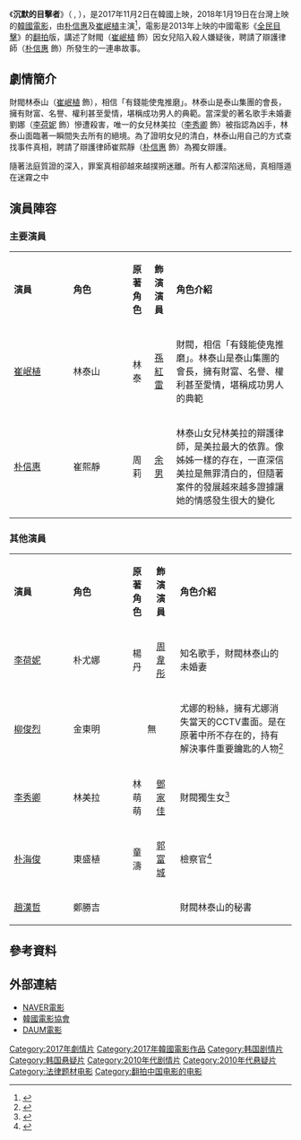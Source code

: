{{Infobox Film
|片名        = 沉默的目擊者
|電影原名    = {{lang|ko|침묵}}
|圖像        = 
|圖像說明    = 
|導演        = {{link-ko|鄭智宇|정지우}}
|監製        = 朴俊
|製片        = 林承用
|編劇        = 
|劇本        = 鄭智宇
|故事        = 
|原著        = [[全民目擊|全民目擊]]
|旁白        = 
|統籌        = 
|主演        =[[崔岷植|崔岷植]]<br>[[朴信惠|朴信惠]]
|分級        = 
|副標題      = Heart Blackened
|主題曲      = 
|片頭曲      = 
|片尾曲      = 
|配樂        =
|攝影        = 金泰京
|剪輯        = 
|製片商      = Yong Film Inc
|發行商      = CJ E&M Corp
|上映日期    = {{flagicon|KOR}} 2017年11月2日<br>{{flagicon|TWN}} 2018年1月19日
|發行日期    =
|片長        = 
|產地        = {{KOR}}
|語言        = [[韓語|韓語]]
|官方網站    = 
|預算        = 
|票房        = 
|前集        = 
|續集        = 
|中國大陸片名= 
|香港片名    = 
|新馬片名    = 
|台灣片名    = 沉默的目擊者
|sarft_id    = 
|amg_id      = 
|imdb_id     =
}}

《'''沉默的目擊者'''》（{{lang-ko|침묵}} , {{lang-en|Heart Blackened}}），是2017年11月2日在韓國上映，2018年1月19日在台灣上映的[[韓國電影|韓國電影]]，由[[朴信惠|朴信惠]]及[[崔岷植|崔岷植]]主演<ref>{{Cite web |url=https://tw.news.yahoo.com/%E9%9F%93%E5%9C%8B%E7%BF%BB%E6%8B%8D%E9%9B%BB%E5%BD%B1-%E5%85%A8%E6%B0%91%E7%9B%AE%E6%93%8A-%E6%9C%B4%E4%BF%A1%E6%83%A0%E6%9C%89%E6%9C%9B%E6%90%AD%E6%AA%94%E5%B4%94%E5%B2%B7%E6%A4%8D%E5%87%BA%E6%BC%94-103628509.html |title=韓國翻拍電影《全民目擊》 朴信惠有望搭檔崔岷植出演 |accessdate=2016-08-22 |archive-date=2016-09-20 |archive-url=https://web.archive.org/web/20160920025041/https://tw.news.yahoo.com/%E9%9F%93%E5%9C%8B%E7%BF%BB%E6%8B%8D%E9%9B%BB%E5%BD%B1-%E5%85%A8%E6%B0%91%E7%9B%AE%E6%93%8A-%E6%9C%B4%E4%BF%A1%E6%83%A0%E6%9C%89%E6%9C%9B%E6%90%AD%E6%AA%94%E5%B4%94%E5%B2%B7%E6%A4%8D%E5%87%BA%E6%BC%94-103628509.html |dead-url=no }}</ref>，電影是2013年上映的中國電影《[[全民目擊|全民目擊]]》的[[重製|翻拍]]版，講述了財閥（[[崔岷植|崔岷植]] 飾）因女兒陷入殺人嫌疑後，聘請了辯護律師（[[朴信惠|朴信惠]] 飾）所發生的一連串故事。

== 劇情簡介 ==
財閥林泰山（[[崔岷植|崔岷植]] 飾），相信「有錢能使鬼推磨」。林泰山是泰山集團的會長，擁有財富、名譽、權利甚至愛情，堪稱成功男人的典範。當深愛的著名歌手未婚妻劉娜（[[李荷妮|李荷妮]] 飾）慘遭殺害，唯一的女兒林美拉（[[李秀卿|李秀卿]] 飾）被指認為凶手，林泰山面臨著一瞬間失去所有的絕境。為了證明女兒的清白，林泰山用自己的方式查找事件真相，聘請了辯護律師崔熙靜（[[朴信惠|朴信惠]] 飾）為獨女辯護。

隨著法庭質證的深入，罪案真相卻越來越撲朔迷離。所有人都深陷迷局，真相隱遁在迷霧之中

== 演員陣容 ==

=== 主要演員 ===
{|class="wikitable" 
|-  style="background:cornflowerblue; color:white" align=center 
|style="width:90px"|'''演員'''||style="width:90px"|'''角色'''||'''原著角色'''||'''飾演演員'''||'''角色介紹'''

|- align=center 
|[[崔岷植|崔岷植]]||林泰山||林泰||[[孫紅雷|孫紅雷]]||align=left |財閥，相信「有錢能使鬼推磨」。林泰山是泰山集團的會長，擁有財富、名譽、權利甚至愛情，堪稱成功男人的典範

|- align=center 
|[[朴信惠|朴信惠]]||崔熙靜||周莉||[[余男|余男]]||align=left | 林泰山女兒林美拉的辯護律師，是美拉最大的依靠。像姊姊一樣的存在，一直深信美拉是無罪清白的，但隨著案件的發展越來越多證據讓她的情感發生很大的變化
|}

=== 其他演員 ===
{|class="wikitable" 
|-  style="background:cornflowerblue; color:white" align=center 
|style="width:90px"|'''演員'''||style="width:90px"|'''角色'''||'''原著角色'''||'''飾演演員'''||'''角色介紹'''
|- align=center 
|[[李荷妮|李荷妮]]||朴尤娜||楊丹||[[周韋彤|周韋彤]]||align=left |知名歌手，財閥林泰山的未婚妻
|- align=center 
|[[柳俊烈|柳俊烈]]||金東明||colspan=2 align=center |無|| align=left |尤娜的粉絲，擁有尤娜消失當天的CCTV畫面。是在原著中所不存在的，持有解決事件重要鑰匙的人物<ref>{{Cite web |url=http://star.mt.co.kr/view/stview.php?no=2016082208331118466&type=1&outlink=1 |title=류준열·이수경, '침묵의 목격자' 합류..최민식 박신혜와 호흡 |accessdate=2016-08-22 |archive-date=2016-08-29 |archive-url=https://web.archive.org/web/20160829201006/http://star.mt.co.kr/view/stview.php?no=2016082208331118466&type=1&outlink=1 |dead-url=no }}</ref>
|- align=center 
|[[李秀卿|李秀卿]]||林美拉 ||林萌萌||[[鄧家佳|鄧家佳]]||align=left | 財閥獨生女<ref>{{Cite web |url=http://www.koreastardaily.com/tc/news/83114 |title=柳俊烈加盟韓版《全民目擊》 |accessdate=2016-08-22 |archive-date=2016-08-23 |archive-url=https://web.archive.org/web/20160823224115/http://www.koreastardaily.com/tc/news/83114 |dead-url=no }}</ref>
|- align=center 
|[[朴海俊|朴海俊]]||東盛植 ||童濤||[[郭富城|郭富城]]||align=left |檢察官<ref>{{Cite web |url=http://www.1905.com/news/20160902/1075760.shtml |title=朴海俊加盟《沉默的目击者》搭档崔岷植、朴信惠 |accessdate=2016-09-05 |archive-date=2016-09-16 |archive-url=https://web.archive.org/web/20160916182931/http://www.1905.com/news/20160902/1075760.shtml |dead-url=no }}</ref>
|- align=center 
|[[趙漢哲|趙漢哲]]|| 鄭勝吉|||| ||align=left |財閥林泰山的秘書
|}

== 參考資料 ==
{{reflist}}

== 外部連結 ==
*[http://movie.naver.com/movie/bi/mi/basic.nhn?code=153642 NAVER電影] {{Wayback|url=http://movie.naver.com/movie/bi/mi/basic.nhn?code=153642 |date=20170305004726 }}{{ko}}
*[http://www.kobis.or.kr/kobis/business/mast/mvie/searchMovieList.do?dtTp=movie&dtCd=20169643 韓國電影協會] {{Wayback|url=http://www.kobis.or.kr/kobis/business/mast/mvie/searchMovieList.do?dtTp=movie&dtCd=20169643 |date=20160917195821 }}{{ko}}
*[http://movie.daum.net/moviedb/main?movieId=105698 DAUM電影] {{Wayback|url=http://movie.daum.net/moviedb/main?movieId=105698 |date=20160916025340 }}{{ko}}

[[Category:2017年劇情片|Category:2017年劇情片]]
[[Category:2017年韓國電影作品|Category:2017年韓國電影作品]]
[[Category:韩国剧情片|Category:韩国剧情片]]
[[Category:韩国悬疑片|Category:韩国悬疑片]]
[[Category:2010年代剧情片|Category:2010年代剧情片]]
[[Category:2010年代悬疑片|Category:2010年代悬疑片]]
[[Category:法律题材电影|Category:法律题材电影]]
[[Category:翻拍中国电影的电影|Category:翻拍中国电影的电影]]
